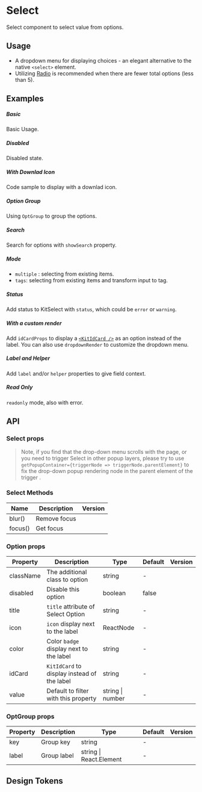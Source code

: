 
<Meta of={KitSelectStories} />

# Select

Select component to select value from options.

## Usage

-   A dropdown menu for displaying choices - an elegant alternative to the native `<select>` element.
-   Utilizing [Radio](/components/radio/) is recommended when there are fewer total options (less than 5).

## Examples

##### Basic

Basic Usage.

<CustomCanvas content={Examples.Basic} source={Sources.Basic} id="select-basic" />

##### Disabled

Disabled state.

<CustomCanvas content={Examples.Disabled} source={Sources.Disabled} id="select-disabled" />

##### With Downlad Icon

Code sample to display with a downlad icon.

<CustomCanvas content={Examples.Download} source={Sources.Download} id="select-download-icon" />

##### Option Group

Using `OptGroup` to group the options.

<CustomCanvas content={Examples.Group} source={Sources.Group} id="select-group" />

##### Search

Search for options with `showSearch` property.

<CustomCanvas content={Examples.Search} source={Sources.Search} id="select-search" />

##### Mode

-   `multiple` : selecting from existing items.
-   `tags`: selecting from existing items and transform input to tag.

<CustomCanvas content={Examples.Multipleandtags} source={Sources.Multipleandtags} id="select-multiple-tags" />

##### Status

Add status to KitSelect with `status`, which could be `error` or `warning`.

<CustomCanvas content={Examples.Status} source={Sources.Status} id="select-status" />

##### With a custom render

Add `idCardProps` to display a [`<KitIdCard />`](/docs/design-system-datadisplay-idcard--docs) as an option instead of the label. You can also use `dropdownRender` to customize the dropdown menu.

<CustomCanvas content={Examples.CustomRender} source={Sources.CustomRender} id="select-custom-render" />

##### Label and Helper

Add `label` and/or `helper` properties to give field context.

<CustomCanvas content={Examples.Wrapper} source={Sources.Wrapper} id="select-wrapper" />

##### Read Only

`readonly` mode, also with error.

<CustomCanvas content={Examples.Readonly} source={Sources.Readonly} id="input-readonly" />

## API

<Canvas of={KitSelectStories.Api} />

<Controls of={KitSelectStories.Api} />

### Select props

> Note, if you find that the drop-down menu scrolls with the page, or you need to trigger Select in other popup layers, please try to use `getPopupContainer={triggerNode => triggerNode.parentElement}` to fix the drop-down popup rendering node in the parent element of the trigger .

### Select Methods

| Name    | Description  | Version |
| ------- | ------------ | ------- |
| blur()  | Remove focus |         |
| focus() | Get focus    |         |

### Option props

| Property  | Description                                 | Type             | Default | Version |
| --------- | ------------------------------------------- | ---------------- | ------- | ------- |
| className | The additional class to option              | string           | -       |         |
| disabled  | Disable this option                         | boolean          | false   |         |
| title     | `title` attribute of Select Option          | string           | -       |         |
| icon      | `icon` display next to the label            | ReactNode        | -       |         |
| color     | Color `badge` display next to the label     | string           | -       |         |
| idCard    | `KitIdCard` to display instead of the label | string           | -       |         |
| value     | Default to filter with this property        | string \| number | -       |         |

### OptGroup props

| Property | Description | Type                    | Default | Version |
| -------- | ----------- | ----------------------- | ------- | ------- |
| key      | Group key   | string                  | -       |         |
| label    | Group label | string \| React.Element | -       |         |

## Design Tokens

<DesignTokens path="components.Select" tokens={fields?.components?.Select} />
